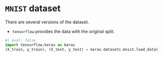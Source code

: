 
# `MNIST` dataset

There are several versions of the dataset. 

- `tensorflow` provides the data with the original split.


```python
#| eval: false
import tensorflow.keras as keras
(X_train, y_train), (X_test, y_test) = keras.datasets.mnist.load_data()
```
